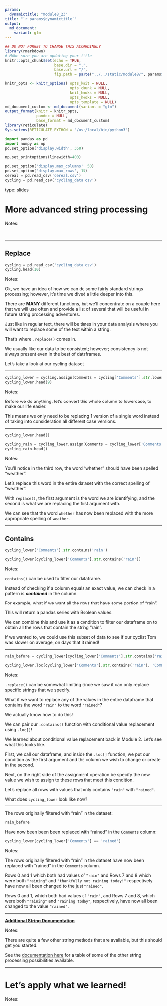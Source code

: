 ---
params:
  dynamictitle: "module8_23"
title: "`r params$dynamictitle`"
output: 
  md_document:
    variant: gfm
---


```{r setup, include=FALSE}
## DO NOT FORGET TO CHANGE THIS ACCORDINGLY 
library(rmarkdown)
# MAke sure you are updating your title 
knitr::opts_chunk$set(echo = TRUE,
                      base.dir = ".", 
                      base.url = "/",
                      fig.path = paste("../../static/module8/", params$dynamictitle,"/", sep = ""))

knitr_opts <- knitr_options( opts_knit = NULL,
                             opts_chunk = NULL,
                             knit_hooks = NULL,
                             opts_hooks = NULL,
                             opts_template = NULL)
md_document_custom <- md_document(variant = "gfm")
output_format(knitr = knitr_opts,
              pandoc = NULL,
              base_format = md_document_custom)
library(reticulate)
Sys.setenv(RETICULATE_PYTHON = "/usr/local/bin/python3")
```


```{python include=FALSE}
import pandas as pd
import numpy as np
pd.set_option('display.width', 350)

np.set_printoptions(linewidth=400)

pd.set_option('display.max_columns', 50)
pd.set_option('display.max_rows', 15)
cereal = pd.read_csv('cereal.csv')
cycling = pd.read_csv('cycling_data.csv')
```

type: slides

# More advanced string processing

Notes: 

<br>

---

## Replace



```{python}
cycling = pd.read_csv('cycling_data.csv')
cycling.head(10)
```


Notes: 

Ok, we have an idea of how we can do some fairly standard strings processing; however, it's time we dived a little deeper into this. 

There are **MANY** different functions, but we'll concentrate on a couple here that we will use often and provide a list of several that will be useful in future string processing adventures. 

Just like in regular text, there will be times in your data analysis where you will want to replace some of the text within a string.  

That's where `.replace()` comes in. 

We usually like our data to be consistent; however; consistency is not always present even in the best of dataframes. 

Let's take a look at our cycling dataset.


---

```{python}
cycling_lower = cycling.assign(Comments = cycling['Comments'].str.lower())
cycling_lower.head(9)
```


Notes: 

Before we do anything, let's convert this whole column to lowercase, to make our life easier. 

This means we only need to be replacing 1 version of a single word instead of taking into consideration all different case versions. 

---

```{python echo=FALSE}
cycling_lower.head()
```


```{python}
cycling_rain = cycling_lower.assign(Comments = cycling_lower['Comments'].str.replace('whether', 'weather'))
cycling_rain.head()
```

Notes: 

You'll notice in the third row, the word "whether" should have been spelled "weather". 

Let's replace this word in the entire dataset with the correct spelling of "weather".     

With `replace()`, the first argument is the word we are identifying, and the second is what we are replacing the first argument with.

We can see that the word `whether` has now been replaced with the more appropriate spelling of `weather`.


---

## Contains

```{python}
cycling_lower['Comments'].str.contains('rain')
```

```{python}
cycling_lower[cycling_lower['Comments'].str.contains('rain')]
```
 
Notes: 

`contains()` can be used to filter our dataframe.  

Instead of checking if a column equals an exact value, we can check in a  pattern is ***contained*** in the column. 

For example, what if we want all the rows that have some portion of "rain".

This will return a pandas series with Boolean values. 

We can combine this and use it as a condition to filter our dataframe on to obtain all the rows that contain the string "rain".

If we wanted to, we could use this subset of data to see if our cyclist Tom was slower on average, on days that it rained!  

---

```{python include=FALSE}
rain_before = cycling_lower[cycling_lower['Comments'].str.contains('rain')]
```

```{python}
cycling_lower.loc[cycling_lower['Comments'].str.contains('rain'), 'Comments'] = 'rained'
```



Notes: 

`.replace()` can be somewhat limiting since we saw it can only replace specific strings that we specify.

What if we want to replace any of the values in the entire dataframe that contains the word `"rain"` to the word `"rained"`?

We actually know how to do this! 

We can pair our `.contains()` function with conditional value replacement using `.loc[]`! 

We learned about conditional value replacement back in Module 2. Let's see what this looks like.  

First, we call our dataframe, and inside the `.loc[]`  function, we put our condition as the first argument and the column we wish to change or create in the second.

Next, on the right side of the assignment operation be specify the new value we wish to assign to these rows that meet this condition. 

Let's replace all rows with values that only contains `"rain"` with `"rained"`.

What does `cycling_lower` look like now? 

---

The rows originally filtered with "rain" in the dataset:
```{python echo=FALSE}
rain_before
```

Have now been been been replaced with "rained" in the `Comments` column:

```{python}
cycling_lower[cycling_lower['Comments'] == 'rained']
```

Notes: 

The rows originally filtered with "rain" in the dataset have now been replaced with "rained" in the `Comments` column.

Rows 0 and 1 which both had values of `"rain"` and Rows 7 and 8 which were both `"raining"` and `"thankfully not raining today!"` respectively have now all been changed to the just `"rained"`.

Rows 0 and 1, which both had values of `"rain"`, and Rows 7 and 8, which were both `"raining"` and `"raining today"`, respectively, have now all been changed to the value `"rained"`.


---



<a href="https://pandas.pydata.org/pandas-docs/stable/user_guide/text.html#method-summary" target="_blank">**Additional String Documentation**</a> 



Notes: 

There are quite a few other string methods that are available, but this should get you started. 

See the <a href="https://pandas.pydata.org/pandas-docs/stable/user_guide/text.html#method-summary" target="_blank">documentation here</a> for a table of some of the other string processing possibilities available. 


---

# Let’s apply what we learned!

Notes: 

<br>
